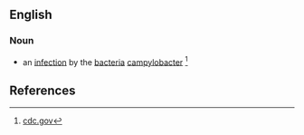 == English==

===Noun===
* an [[infection]] by the [[bacteria]] [[campylobacter]] <ref>[http://www.cdc.gov/ncidod/dbmd/diseaseinfo/campylobacter_g.htm cdc.gov] </ref>

==References==
<references/>